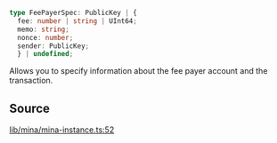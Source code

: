 ```ts
type FeePayerSpec: PublicKey | {
  fee: number | string | UInt64;
  memo: string;
  nonce: number;
  sender: PublicKey;
  } | undefined;
```

Allows you to specify information about the fee payer account and the transaction.

## Source

[lib/mina/mina-instance.ts:52](https://github.com/o1-labs/o1js/blob/fd7bd4b02f4f7cc1057cd423261d70c22275763a/src/lib/mina/mina-instance.ts#L52)

